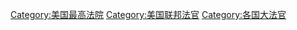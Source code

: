 {{Commonscat|Supreme Court justices of the United States}}

[[Category:美国最高法院|Category:美国最高法院]]
[[Category:美国联邦法官|Category:美国联邦法官]]
[[Category:各国大法官|Category:各国大法官]]